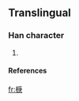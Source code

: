 ==Translingual==
===Han character===
{{Han char|rn=75|rad=木|as=08|sn=12|four=|canj=木戈中人 (DILO)}}
# {{defn|Han|sort=木08}}
====References====
{{Han ref|kx=0537.131|hdz=21237.011|uh=6929|ud=26921}}

[[fr:椩]]